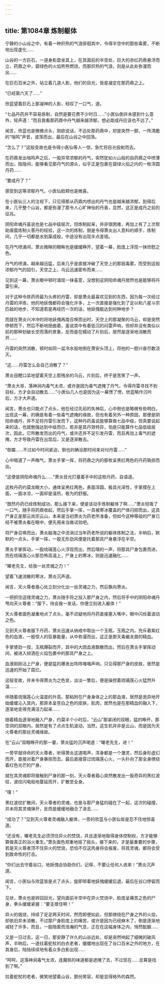```yaml
---
---
---
```

title: 第1084章 炼制躯体
---



宁静的小山谷之中，有着一种炽热的气浪徘徊其中，令得半空中的那些毒雾，不断地出现虚化……

山谷的一方巨石，一道身影盘坐其上，在其面前的半空处，巨大的赤红药鼎悬浮而立，药鼎之中，碧绿色的火焰熊熊燃烧，而那炽热的气浪，则是从此处弥漫而出……

在巨石百米之外，站立着几道人影，他们的目光，皆是凝定在那药鼎之上。

“已经第六天了……”

欣蓝望着巨石上那凝神的人影，轻叹了一口气，道。

“七品丹药并不容易炼制，自然是要花费不少时日……”小医仙倒并未感到什么意外，轻声道：“而且我看那药鼎中丹气越来越浓郁，想必距成丹应该也不远了。”

闻言，欣蓝也是微微点头，刚欲说话，不远处那药鼎中，却是突然一颤，一阵清脆的“嗡鸣”声音，波荡而出，最后在山谷之中回荡。

“怎么了？”这般变故也是令得小医仙等人一惊，急忙将目光投射而去。

在药鼎发出嗡鸣声之后，一股异常浓郁的丹气，突然犹如火山般的自药鼎之中喷薄而出，隐隐间，能够看见那丹气的源头，似乎正是包裹在碧绿火焰之内的一枚浑圆丹药……

“要成丹了？”

感受到这等浓郁丹气，小医仙脸颊也是微喜。

在小医仙三人的注视下，只见得那从药鼎内喷出的丹气也是越来越浓郁，到得后来，几乎整个山谷，都是弥漫了那令人心旷神怡的丹香，显然，这正是成丹之前的征兆。

阴阳命魂丹虽说也是七品中级层次，但炼制起来，并非很困难，再加上有了上次帮助唐震炼制火菩丹的经验，这一次的炼制，倒是令得萧炎出人意料的顺手，炼制间，几乎一切都是水到渠成般，中途没有出现半点差错。

在丹气喷涌间，萧炎微眯的眼眸也是缓缓睁开，望着一幕，脸庞上浮现一抹欣慰之色。

丹气的喷涌，越来越迅猛，后来几乎是直接冲破了天空上的那层毒雾，而受到这般浓郁丹气的招引，天空之上，乌云迅速密布而来……

见到这一幕，萧炎眼中顿时涌现一抹喜意，没想到这阴阳命魂丹居然也是能够将丹雷引来。

对于这种令炼药师最为头疼的丹雷，却是萧炎最喜欢见到的东西，因为每一次经过丹雷的淬炼，他的地妖傀都将会强化许多，上一次直接是强化到了足以和八星斗宗匹敌的地步，不知道若是再经历一次的话，地妖傀能达到何种地步？

而就在萧炎兴冲冲的将地妖傀再度召唤而出时，天空上的那凝聚的乌云，却是突然停顿而下，然后不断地扭曲着，虽说其中有着低沉的闷雷声响，但却并没有类似以前的那种划破长空而落的景象，反而是在蠕动了片刻后，居然是逐渐地消散而开……

丹雷的突然消散，顿时如同一盆冷水般地倒在萧安头顶上，将他的一腔兴奋尽数浇灭。

“这……丹雷怎么会自己消散了？”

萧炎目瞪口呆地望着天空上那残余的乌云，片刻后，终于是苦笑了一声。

“萧炎大哥，落神涧内毒气太浓，或许是因为毒气遮掩了丹气，令得丹雷寻找不到目标，方才会自动散去……”小医仙几人也是因为这一幕愣了愣，欣蓝略作沉吟后，方才大声道。

闻言，萧炎也只能点了点头，他在经过先前的失神后，心中倒也是略微有些明白，出现这一幕，的确是有着一些毒气遮掩的缘故，但也有着另外一种原因，那便是阴阳命魂丹，并不足将丹雷引发而下，这种丹药虽说能够算做七品中级，但真要说起来的话，也就勉强达到中级而已，若非是其丹效特异，怕是只能算作七品低级层次，因此，它所散发而出的丹气，或许还并不足引发丹雷，而且再加上毒气的遮掩，方才导致丹雷在出现后，又是逐渐散去。

“倒霉……不过如今时间紧迫，倒也的确没那时间来对付丹雷……”

心中暗道了一声晦气，萧炎手掌一挥，将药鼎之内的那枚呈黑红两色的丹药吸掠而出。

“这便是阴阳命魂丹么……”萧炎目光打量着手中的这枚丹药，自语道。

这枚丹药约莫龙眼大小，通体呈黑红两色，表面浑圆，极具光泽性，手掌摸在上面，一面冰凉，一面却是温热，极为的舒服。

“既然丹药已经炼制成功，那么接下来，便是该动手炼制躯体了啊……”萧炎轻吸了一口气，随手将药鼎收起，然后手掌一挥，一具被寒冰覆盖的尸体闪掠而出，这具尸身正是那云岚宗云山，本来是当初萧炎为药老所准备，但如今这种等级的尸身已经不被萧炎看在眼中，便先用来当做试验吧。

将尸身召唤而出，萧炎脑海之中流淌过当年药老所说的躯体炼制之法，半晌后，默默的一点头，手掌一挥，一股无形劲风便是托着那具尸身悬浮在半空。

萧炎手掌挥动，一股琉璃莲心火浮现而出，然后噗的一声，将那具尸身包裹而进，而在琉璃莲心火那恐怖高温上，尸身上的寒冰，则是迅速融化……

“曜老先生，给我一丝灵魂之力！”

望着飞速消散的寒冰，萧炎沉声道。

闻言，天火尊者眉心处立刻分化出一丝灵魂之力，然后飘向萧炎。

一把抓住这缕灵魂之力，萧炎随手将之投入那尸身之内，然后将手中的阴阳命魂丹甩向天火尊者：“服下，待会我一发话，你便立刻进入躯体！”

天火尊者面色凝重地点了点头，毫不迟疑地将丹药直接塞入嘴中，眼中闪烁着波动之色。

见到天火尊者服下丹药，萧炎迅速从纳戒中取出一个玉瓶，玉瓶之内，充斥着紫红色的血液，一股惊人的狂暴能量，从中弥漫而出，这正是那天毒蝎龙兽的精血。

手掌使劲一捏，玉瓶爆裂而开，其中的大团血液飘散而出，然后在萧炎手掌挥动间，被进入倾洒在火焰包裹中的那具尸身之上。

血液刚刚沾上尸身，便是猛的爆发出阵阵嗤嗤声响，只见得那尸身的皮肤，居然是迅速的开始了腐烂。

这般变故，并未令得萧炎为之色变，淡淡一瞥后，便是操控着琉璃莲心火猛然升温……

伴随着琉璃莲心火温度的升高，那粘附在尸身身体之上的那血液，居然是诡异地开始缓缓沁入其内，那原本呈苍白之色的皮肤，肌肉，居然也是在那精血的融入下，逐渐地变得充满活力起来……

随着精血逐渐地融入尸身，约莫半个小时后，“云山”那紧闭的双眼，猛的睁开，那空洞的双眼内，居然是有了点点生机波动，当然，这生机并非是云山，而是因为天火尊者的那丝灵魂缘故。

在“云山”双眼睁开的那一霎，萧炎猛的沉声喝道：“曜老先生，进！”

一旁早就待命的天火尊者，听得萧炎这道喝声，浑身都是一个激灵，然后身形虚幻而开，直接对着尸身暴掠而去，最后直接穿过琉璃莲心火，一头扑向了那全身缭绕着红色光芒的尸身。

就在其灵魂即将接触到尸身的那一刻，天火尊者眉心突然散发出一股奇异的黑红波纹，波纹闪电般地蔓延而开，扩散至全身。

“噗！”

黑红波纹扩散间，天火尊者的灵魂，也是与那尸身猛的碰在了一起，这次的碰撞，并未将其灵魂弹开，反而是缓缓地融合了进去……

“成功了？”见到天火尊者灵魂融入躯体，一旁的欣蓝与小医仙皆是忍不住地惊喜道。

“还没有，曜老先生必须顶住异火的焚烧，并且逐渐地取得身体控制权，方才能够算做真正的浴火重生。”萧灸面色郑重地摇了摇头，接下来的，才是最重要的步骤，若是天火尊者顶不住异火的焚烧，恐怕不仅这肉身将会报废，将其灵魂，都将会受到致命性的打击。

“你们出去守着谷口，地妖傀会协助你们，记得，不要让任何人进来！”萧炎沉声道。

闻言，小医仙与欣蓝皆是点了点头，旋即带着地妖傀缓缓后退，最后在谷口停留而下。

见状，萧炎也是转回目光，望向面前半空中在异火焚烧中，脸庞呈痛苦之色的尸身，拳头缓缓紧握：“要支撑住啊！”

异火的煅烧，持续了足足两天时间，然而即便如此，但那缭绕在尸身之外的火焰，却依旧并未消散，不过那尸身脸庞上的痛苦，或许是因为已经麻木了，倒是逐渐地减轻了许多，而且，一股隐匿而浩瀚的气息，正在在这幅身体之内，悄然酝酿……

又是一日过去，这一日，那安静了许久的山谷远处，却是突然响起了细微的破风声，半晌后，一道拄着蛇杖的白衣老者，缓缓地出现在了谷口百米之外的地方，在其身后，陆陆续续地有着众多白影出现……

“呵呵，这落神涧毒气太浓，连魔核的味道都是遮掩了去，不过现在……总算是找到了啊。”

拄着蛇杖的老者，微笑地望着山谷，那份笑容，却是显得格外的森然。